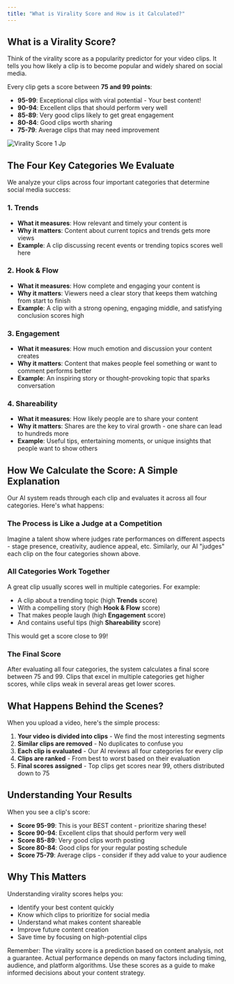 ```yaml
---
title: "What is Virality Score and How is it Calculated?"
---
```


## What is a Virality Score?

Think of the virality score as a popularity predictor for your video clips. It tells you how likely a clip is to become popular and widely shared on social media.

Every clip gets a score between **75 and 99 points**:

- **95-99**: Exceptional clips with viral potential - Your best content\!
- **90-94**: Excellent clips that should perform very well
- **85-89**: Very good clips likely to get great engagement
- **80-84**: Good clips worth sharing
- **75-79**: Average clips that may need improvement

![Virality Score 1 Jp](/images/Virality-score-1.jpg)

## The Four Key Categories We Evaluate

We analyze your clips across four important categories that determine social media success:

### 1. **Trends**

- **What it measures**: How relevant and timely your content is
- **Why it matters**: Content about current topics and trends gets more views
- **Example**: A clip discussing recent events or trending topics scores well here

### 2. **Hook & Flow**

- **What it measures**: How complete and engaging your content is
- **Why it matters**: Viewers need a clear story that keeps them watching from start to finish
- **Example**: A clip with a strong opening, engaging middle, and satisfying conclusion scores high

### 3. **Engagement**

- **What it measures**: How much emotion and discussion your content creates
- **Why it matters**: Content that makes people feel something or want to comment performs better
- **Example**: An inspiring story or thought-provoking topic that sparks conversation

### 4. **Shareability**

- **What it measures**: How likely people are to share your content
- **Why it matters**: Shares are the key to viral growth - one share can lead to hundreds more
- **Example**: Useful tips, entertaining moments, or unique insights that people want to show others

## How We Calculate the Score: A Simple Explanation

Our AI system reads through each clip and evaluates it across all four categories. Here's what happens:

### The Process is Like a Judge at a Competition

Imagine a talent show where judges rate performances on different aspects - stage presence, creativity, audience appeal, etc. Similarly, our AI "judges" each clip on the four categories shown above.

### All Categories Work Together

A great clip usually scores well in multiple categories. For example:

- A clip about a trending topic (high **Trends** score)
- With a compelling story (high **Hook & Flow** score)
- That makes people laugh (high **Engagement** score)
- And contains useful tips (high **Shareability** score)

This would get a score close to 99\!

### The Final Score

After evaluating all four categories, the system calculates a final score between 75 and 99. Clips that excel in multiple categories get higher scores, while clips weak in several areas get lower scores.

## What Happens Behind the Scenes?

When you upload a video, here's the simple process:

1. **Your video is divided into clips** - We find the most interesting segments
2. **Similar clips are removed** - No duplicates to confuse you
3. **Each clip is evaluated** - Our AI reviews all four categories for every clip
4. **Clips are ranked** - From best to worst based on their evaluation
5. **Final scores assigned** - Top clips get scores near 99, others distributed down to 75

## Understanding Your Results

When you see a clip's score:

- **Score 95-99**: This is your BEST content - prioritize sharing these\!
- **Score 90-94**: Excellent clips that should perform very well
- **Score 85-89**: Very good clips worth posting
- **Score 80-84**: Good clips for your regular posting schedule
- **Score 75-79**: Average clips - consider if they add value to your audience

## Why This Matters

Understanding virality scores helps you:

- Identify your best content quickly
- Know which clips to prioritize for social media
- Understand what makes content shareable
- Improve future content creation
- Save time by focusing on high-potential clips

Remember: The virality score is a prediction based on content analysis, not a guarantee. Actual performance depends on many factors including timing, audience, and platform algorithms. Use these scores as a guide to make informed decisions about your content strategy.